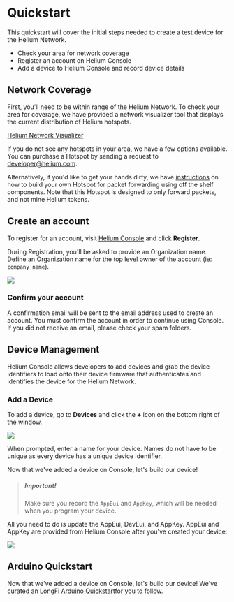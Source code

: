 
# Quickstart  

This quickstart will cover the initial steps needed to create a test device for the Helium Network. 

* Check your area for network coverage
* Register an account on Helium Console 
* Add a device to Helium Console and record device details 

## Network Coverage

First, you’ll need to be within range of the Helium Network. To check your area for coverage, we have provided a network visualizer tool that displays the current distribution of Helium hotspots. 

<a href="https://network.helium.com/coverage" target="_blank">Helium Network Visualizer</a>

If you do not see any hotspots in your area, we have a few options available. You can purchase a Hotspot by sending a request to developer@helium.com. 

Alternatively, if you'd like to get your hands dirty, we have [instructions](/hotspot/developer-setup) on how to build your own Hotspot for packet forwarding using off the shelf components. Note that this Hotspot is designed to only forward packets, and not mine Helium tokens. 

## Create an account

To register for an account, visit <a href="https://console.helium.com" target="_blank">Helium Console</a> and click **Register**.

During Registration, you'll be asked to provide an Organization name. Define an Organization name for the top level owner of the account (ie: `company name`).

<img src={register} />

### Confirm your account
A confirmation email will be sent to the email address used to create an account. You must confirm the account in order to continue using Console. If you did not receive an email, please check your spam folders.

## Device Management

Helium Console allows developers to add devices and grab the device identifiers to load onto their device firmware that authenticates and identifies the device for the Helium Network.

### Add a Device

To add a device, go to **Devices** and click the **+** icon on the bottom right of the window.

<img src={create_device} />

When prompted, enter a name for your device. Names do not have to be unique as every device has a unique device identifier.

Now that we've added a device on Console, let's build our device! 

> ##### Important!  
> Make sure you record the `AppEui` and `AppKey`, which will be needed when you program your device. 

All you need to do is update the AppEui, DevEui, and AppKey. AppEui and AppKey are provided from Helium Console after you've created your device:

 <img src={Device_Details} />  


## Arduino Quickstart

Now that we've added a device on Console, let's build our device! We've curated an [LongFi Arduino Quickstart](/device/arduino-quickstart)for you to follow.








